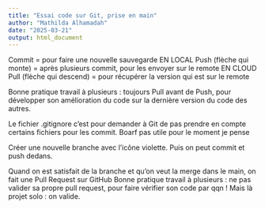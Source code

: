 ```yaml
---
title: "Essai code sur Git, prise en main"
author: "Mathilda Alhamadah"
date: "2025-03-21"
output: html_document
---
```


Commit = pour faire une nouvelle sauvegarde EN LOCAL
Push (flèche qui monte) = après plusieurs commit, pour les envoyer sur le remote EN CLOUD
Pull (flèche qui descend) = pour récupérer la version qui est sur le remote

Bonne pratique travail à plusieurs : toujours Pull avant de Push, pour développer son amélioration du code sur la dernière version du code des autres. 

Le fichier .gitignore c'est pour demander à Git de pas prendre en compte certains fichiers pour les commit. Boarf pas utile pour le moment je pense

Créer une nouvelle branche avec l'icône violette. Puis on peut commit et push dedans.

Quand on est satisfait de la branche et qu'on veut la merge dans le main, on fait une Pull Request sur GitHub
Bonne pratique travail à plusieurs : ne pas valider sa propre pull request, pour faire vérifier son code par qqn ! Mais là projet solo : on valide.